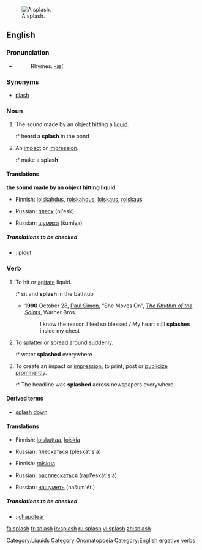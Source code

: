 [[Image:2006-02-13_Drop-impact.jpg|thumb|right|A splash.]]
==English==

===Pronunciation===

*{{audio|en-us-splash.ogg|Audio (US)}}
*:Rhymes: [[Rhymes:English:-æʃ|-æʃ]]

===Synonyms===
*[[plash]]

===Noun===
{{en-noun|es}}

# {{onomatopoeia}} The sound made by an object hitting a [[liquid]].
#:* heard a '''splash''' in the pond
# An [[impact]] or [[impression]].
#:* make a '''splash'''

====Translations====
'''the sound made by an object hitting liquid'''
{{trans-top|The sound made by an object hitting a liquid}}
*Finnish: [[loiskahdus]], [[roiskahdus]], [[loiskaus]], [[roiskaus]]
{{trans-mid}}
*Russian: [[плеск]] (pl'esk) {{m}}
{{trans-bottom}}

{{trans-top|An impact or impression}}
{{trans-mid}}
*Russian: [[шумиха]] (šumíχa) {{f}}
{{trans-bottom}}

=====Translations to be checked=====
{{checktrans}}
{{top}}
*{{ttbc|French}}: [[plouf]]
{{mid}}
{{bottom}}

===Verb===
{{en-verb|splash|es}}

# To hit or [[agitate]] liquid.
#:* sit and '''splash''' in the bathtub
#*'''1990''' October 28, [[w:Paul Simon|Paul Simon]], “She Moves On”, ''[[w:The Rhythm of the Saints|The Rhythm of the Saints]]'', Warner Bros.
#*: I know the reason I feel so blessed / My heart still '''splashes''' inside my chest
# To [[splatter]] or spread around suddenly.
#:* water '''splashed''' everywhere
# To  create an impact or [[impression]]; to print, post or [[publicize]] [[prominent]]ly.
#:* The headline was '''splashed''' across newspapers everywhere.

====Derived terms====
* [[splash down]]

====Translations====
{{trans-top|To hit or agitate liquid}}
*Finnish: [[loiskuttaa]], [[loiskia]]
{{trans-mid}}
*Russian: [[плескаться]] (pleskát's'a) {{impf}}
{{trans-bottom}}

{{trans-top|To splatter or spread around suddenly}}
*Finnish: [[roiskua]]
{{trans-mid}}
*Russian: [[расплескаться]] (rapl'eskát's'a) {{pf}}
{{trans-bottom}}

{{trans-top|To create an impact or impression}}
{{trans-mid}}
*Russian: [[нашуметь]] (našum'ét') {{pf}}
{{trans-bottom}}

=====Translations to be checked=====
{{checktrans}}
{{top}}
*{{ttbc|Spanish}}: [[chapotear]]
{{mid}}
{{bottom}}

[[Category:Liquids]]
[[Category:Onomatopoeia]]
[[Category:English ergative verbs]]

[[fa:splash]]
[[fr:splash]]
[[io:splash]]
[[ru:splash]]
[[vi:splash]]
[[zh:splash]]